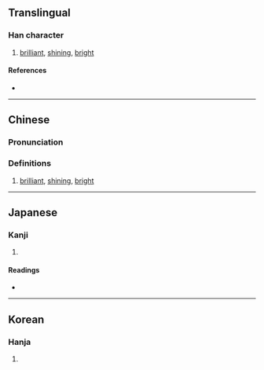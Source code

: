 {{character info/new}}
==Translingual==

===Han character===
{{Han char|rn=86|rad=火|as=04|sn=8|four=92821|canj=FHML|ids=⿰火斤}}

# [[brilliant]], [[shining]], [[bright]]

====References====
* {{Han ref|kx=0667.230|dkj=18921|dj=1077.020|hdz=32192.070|uh=7098|ud=28824|bh=CD51|bd=52561}}

----

==Chinese==
{{zh-forms}}

===Pronunciation===
{{zh-pron
|m=xīn
|c=jan1
|mc=y
|oc=y
|ma=
|cat=a
}}

===Definitions===
{{zh-hanzi}}

# [[brilliant]], [[shining]], [[bright]]

----

==Japanese==

===Kanji===
{{ja-kanji|grade=|rs=火04}}

# {{defn|lang=ja|sort=火04}}

====Readings====
* {{ja-readings|on=[[きん]] (kin), [[こん]] (kon)|kun=[[あぶる]] (aburu)}}

----

==Korean==

===Hanja===
{{ko-hanja|hangeul=흔|eumhun=|rv=heun|mr=hŭn|y=hun}}

# {{defn|lang=ko|sort=火04}}